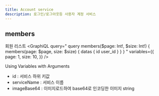 ```yaml
---
title: Account service
description: 로그인/로그아웃등 사용자 계정 서비스
---
```



## members 
회원 리스트
<GraphiQL
  query="
    query members($page: Int!, $size: Int!) {
      members(page: $page, size: $size) {
        datas {
          id
          user_id
        }
      }
    }
  "
  variables={{
    page: 1,
    size: 10,
  }}
/>

Using Variables with Arguments
* id : 서비스 하위 키값
* serviceName : 서비스 이름
* imageBase64 : 이미지로드하여 base64로 인코딩한 이미지 string

